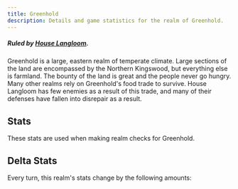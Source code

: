```yaml
---
title: Greenhold
description: Details and game statistics for the realm of Greenhold.
---
```



##### Ruled by [House Langloom](/great-houses/house-langloom).

Greenhold is a large, eastern realm of temperate climate. Large sections of the land are encompassed by the Northern Kingswood, but everything else is farmland. The bounty of the land is great and the people never go hungry. Many other realms rely on Greenhold's food trade to survive. House Langloom has few enemies as a result of this trade, and many of their defenses have fallen into disrepair as a result.

## Stats
These stats are used when making realm checks for Greenhold.

<StatGrid>
  <Stat name="Health" value="62" />
  <Stat name="Morale" value="52" />
  <Stat name="Population" value="72" />
  <Stat name="Reverance" value="28" />
  <Stat name="Food" value="87" />
  <Stat name="Resources" value="38" />
  <Stat name="Trade" value="75" />
  <Stat name="Wealth" value="53" />
  <Stat name="Army" value="24" />
  <Stat name="Navy" value="17" />
  <Stat name="Defenses" value="9" />
  <Stat name="Crime" value="14" />
</StatGrid>

## Delta Stats
Every turn, this realm's stats change by the following amounts:
<StatGrid>
  <Stat name="Food" value="+3" />
  <Stat name="Reverance" value="-1" />
  <Stat name="Defenses" value="-2" />
</StatGrid>